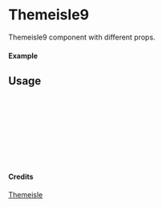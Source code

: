 
<Meta of={Themeisle9} title="Themeisle/Themeisle9" />

# Themeisle9

Themeisle9 component with different props.

#### Example

<Canvas of={Themeisle9.Primary} />

## Usage

```ts
import { Themeisle9 } from "yadl-ui";

const Example = () => {
  return (
      <Themeisle9 />
  );
};

export default Example;
```

#### Credits
[Themeisle](https://themeisle.com/illustrations/)
